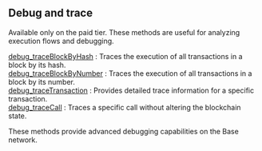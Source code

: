 
<Meta
  title="Base debug and trace info | dRPC"
/>

## Debug and trace

Available only on the paid tier. These methods are useful for analyzing execution flows and debugging.

[debug_traceBlockByHash](/base-api/debugandtrace/debug_traceBlockByHash) : Traces the execution of all transactions in a block by its hash. \
[debug_traceBlockByNumber](/base-api/debugandtrace/debug_traceBlockByNumber) : Traces the execution of all transactions in a block by its number. \
[debug_traceTransaction](/base-api/debugandtrace/debug_traceTransaction) : Provides detailed trace information for a specific transaction. \
[debug_traceCall](/base-api/debugandtrace/debug_traceCall) : Traces a specific call without altering the blockchain state.

These methods provide advanced debugging capabilities on the Base network.

<Space h={16} />
<GetStarted />
